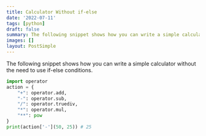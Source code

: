 ```yaml
---
title: Calculator Without if-else
date: '2022-07-11'
tags: [python]
draft: false
summary: The following snippet shows how you can write a simple calculator without the need to use if-else conditions.
images: []
layout: PostSimple
---
```


The following snippet shows how you can write a simple calculator without the need to use if-else conditions.

``` Python showLineNumbers
import operator
action = {
    "+": operator.add,
    "-": operator.sub,
    "/": operator.truediv,
    "*": operator.mul,
    "**": pow
}
print(action['-'](50, 25)) # 25
```